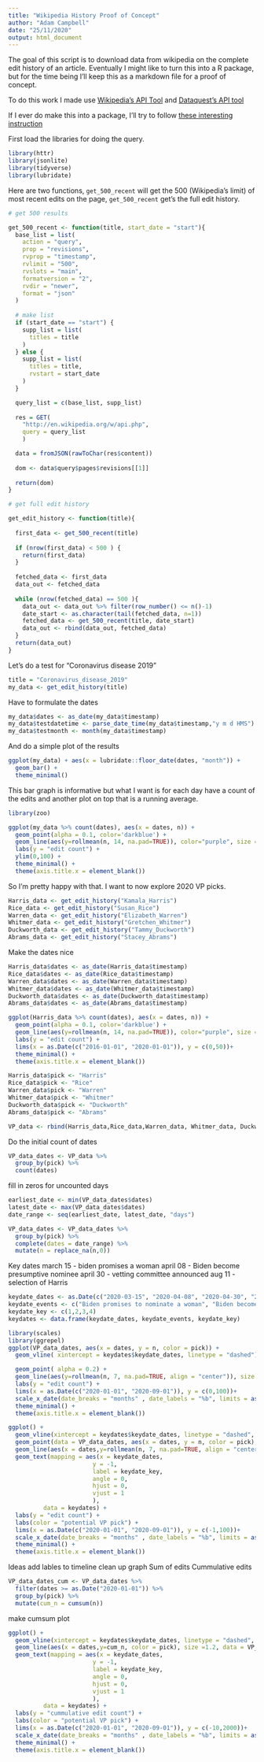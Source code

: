 ```yaml
---
title: "Wikipedia History Proof of Concept"
author: "Adam Campbell"
date: "25/11/2020"
output: html_document
---
```


The goal of this script is to download data from wikipedia on the complete edit history of an article.  Eventually I might like to turn this into a R package, but for the time being I'll keep this as a markdown file for a proof of concept.

To do this work I made use [Wikipedia's API Tool](https://www.mediawiki.org/wiki/API:Revisions#Example_2:_Get_last_five_revisions_of_a_page_filtered_by_date_and_user) and [Dataquest's API tool](https://www.dataquest.io/blog/r-api-tutorial/)

If I ever do make this into a package, I'll try to follow [these interesting instruction ](https://tinyheero.github.io/jekyll/update/2015/07/26/making-your-first-R-package.html)

First load the libraries for doing the query.
```r
library(httr)
library(jsonlite)
library(tidyverse)
library(lubridate)
```

Here are two functions, `get_500_recent` will get the 500 (Wikipedia's limit) of most recent edits on the page,  `get_500_recent` get's the full edit history.   
```r
# get 500 results

get_500_recent <- function(title, start_date = "start"){
  base_list = list(
    action = "query", 
    prop = "revisions",
    rvprop = "timestamp",
    rvlimit = "500",
    rvslots = "main",
    formatversion = "2",
    rvdir = "newer",
    format = "json"
  )
  
  # make list
  if (start_date == "start") {
    supp_list = list(
      titles = title
    )  
  } else {
    supp_list = list(
      titles = title,
      rvstart = start_date
    )
  }

  query_list = c(base_list, supp_list)
  
  res = GET(
    "http://en.wikipedia.org/w/api.php", 
    query = query_list
    )

  data = fromJSON(rawToChar(res$content))
  
  dom <- data$query$pages$revisions[[1]]
  
  return(dom)
}

# get full edit history

get_edit_history <- function(title){
  
  first_data <- get_500_recent(title)
  
  if (nrow(first_data) < 500 ) {
    return(first_data)
  } 
  
  fetched_data <- first_data
  data_out <- fetched_data
  
  while (nrow(fetched_data) == 500 ){
    data_out <- data_out %>% filter(row_number() <= n()-1)
    date_start <- as.character(tail(fetched_data, n=1))
    fetched_data <- get_500_recent(title, date_start)
    data_out <- rbind(data_out, fetched_data)
  }
  return(data_out)
}
```

Let's do a test for "Coronavirus disease 2019"
```r
title = "Coronavirus_disease_2019"
my_data <- get_edit_history(title)
```

Have to formulate the dates
```r
my_data$dates <- as_date(my_data$timestamp)
my_data$testdatetime <- parse_date_time(my_data$timestamp,"y m d HMS")
my_data$testmonth <- month(my_data$timestamp)
```

And do a simple plot of the results
```r
ggplot(my_data) + aes(x = lubridate::floor_date(dates, "month")) + 
  geom_bar() +
  theme_minimal()
```

This bar graph is informative but what I want is for each day have a count of the edits and another plot on top that is a running average.

```r
library(zoo)

ggplot(my_data %>% count(dates), aes(x = dates, n)) +
  geom_point(alpha = 0.1, color='darkblue') +
  geom_line(aes(y=rollmean(n, 14, na.pad=TRUE)), color="purple", size =1.5) +
  labs(y = "edit count") +
  ylim(0,100) +
  theme_minimal() + 
  theme(axis.title.x = element_blank())
```

So I'm pretty happy with that.  I want to now explore 2020 VP picks.

```r
Harris_data <- get_edit_history("Kamala_Harris")
Rice_data <- get_edit_history("Susan_Rice")
Warren_data <- get_edit_history("Elizabeth_Warren")
Whitmer_data <- get_edit_history("Gretchen_Whitmer")
Duckworth_data <- get_edit_history("Tammy_Duckworth")
Abrams_data <- get_edit_history("Stacey_Abrams")
```

Make the dates nice
```r
Harris_data$dates <- as_date(Harris_data$timestamp)
Rice_data$dates <- as_date(Rice_data$timestamp)
Warren_data$dates <- as_date(Warren_data$timestamp)
Whitmer_data$dates <- as_date(Whitmer_data$timestamp)
Duckworth_data$dates <- as_date(Duckworth_data$timestamp)
Abrams_data$dates <- as_date(Abrams_data$timestamp)
```



```r
ggplot(Harris_data %>% count(dates), aes(x = dates, n)) +
  geom_point(alpha = 0.1, color='darkblue') +
  geom_line(aes(y=rollmean(n, 14, na.pad=TRUE)), color="purple", size =1.5) +
  labs(y = "edit count") +
  lims(x = as.Date(c("2016-01-01", "2020-01-01")), y = c(0,50))+
  theme_minimal() + 
  theme(axis.title.x = element_blank())


```

```r
Harris_data$pick <- "Harris" 
Rice_data$pick <- "Rice"
Warren_data$pick <- "Warren"
Whitmer_data$pick <- "Whitmer"
Duckworth_data$pick <- "Duckworth"
Abrams_data$pick <- "Abrams"
```

```r

VP_data <- rbind(Harris_data,Rice_data,Warren_data, Whitmer_data, Duckworth_data, Abrams_data)
```


Do the initial count of dates
```r
VP_data_dates <- VP_data %>%
  group_by(pick) %>%
  count(dates)
```

fill in zeros for uncounted days
```r
earliest_date <- min(VP_data_dates$dates)
latest_date <- max(VP_data_dates$dates)
date_range <- seq(earliest_date, latest_date, "days")

VP_data_dates <- VP_data_dates %>%
  group_by(pick) %>%
  complete(dates = date_range) %>%
  mutate(n = replace_na(n,0))
```



Key dates 
march 15 - biden promises a woman
april 08 - Biden become presumptive nominee
april 30 - vetting committee announced
aug 11 - selection of Harris

```r
keydate_dates <- as.Date(c("2020-03-15", "2020-04-08", "2020-04-30", "2020-08-11"))
keydate_events <- c("Biden promises to nominate a woman", "Biden become presumptive nominee", "VP Vetting committee anounced", "Harris annouced as VP pick")
keydate_key <- c(1,2,3,4)
keydates <- data.frame(keydate_dates, keydate_events, keydate_key)
```



```r
library(scales)
library(ggrepel)
ggplot(VP_data_dates, aes(x = dates, y = n, color = pick)) +
  geom_vline( xintercept = keydates$keydate_dates, linetype = "dashed") +

  geom_point( alpha = 0.2) +
  geom_line(aes(y=rollmean(n, 7, na.pad=TRUE, align = "center")), size =1.2) +
  labs(y = "edit count") +
  lims(x = as.Date(c("2020-01-01", "2020-09-01")), y = c(0,100))+
  scale_x_date(date_breaks = "months" , date_labels = "%b", limits = as.Date(c("2020-01-01", "2020-09-01"))) +
  theme_minimal() +
  theme(axis.title.x = element_blank())
```
```r

ggplot() +
  geom_vline(xintercept = keydates$keydate_dates, linetype = "dashed", color = "darkgrey") +
  geom_point(data = VP_data_dates, aes(x = dates, y = n, color = pick), alpha = 0.2) +
  geom_line(aes(x = dates,y=rollmean(n, 7, na.pad=TRUE, align = "center"), color = pick), size =1.2, data = VP_data_dates) +
  geom_text(mapping = aes(x = keydate_dates,
                        y = -1,
                        label = keydate_key,
                        angle = 0,
                        hjust = 0,
                        vjust = 1
                        ),
          data = keydates) +
  labs(y = "edit count") +
  labs(color = "potential VP pick") +
  lims(x = as.Date(c("2020-01-01", "2020-09-01")), y = c(-1,100))+
  scale_x_date(date_breaks = "months" , date_labels = "%b", limits = as.Date(c("2020-01-01", "2020-09-01"))) +
  theme_minimal() +
  theme(axis.title.x = element_blank())
```

Ideas
add lables to timeline
clean up graph
Sum of edits
Cummulative edits

```r
VP_data_dates_cum <- VP_data_dates %>%
  filter(dates >= as.Date("2020-01-01")) %>%
  group_by(pick) %>%
  mutate(cum_n = cumsum(n))

```


make cumsum plot
```r

ggplot() +
  geom_vline(xintercept = keydates$keydate_dates, linetype = "dashed", color = "darkgrey") +
  geom_line(aes(x = dates,y=cum_n, color = pick), size =1.2, data = VP_data_dates_cum) +
  geom_text(mapping = aes(x = keydate_dates,
                        y = -1,
                        label = keydate_key,
                        angle = 0,
                        hjust = 0,
                        vjust = 1
                        ),
          data = keydates) +
  labs(y = "cummulative edit count") +
  labs(color = "potential VP pick") +
  lims(x = as.Date(c("2020-01-01", "2020-09-01")), y = c(-10,2000))+
  scale_x_date(date_breaks = "months" , date_labels = "%b", limits = as.Date(c("2020-01-01", "2020-09-01"))) +
  theme_minimal() +
  theme(axis.title.x = element_blank())
```




